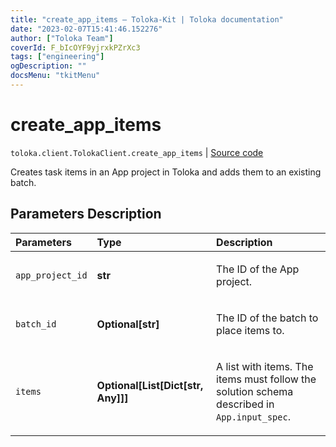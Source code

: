 ```yaml
---
title: "create_app_items — Toloka-Kit | Toloka documentation"
date: "2023-02-07T15:41:46.152276"
author: ["Toloka Team"]
coverId: F_bIcOYF9yjrxkPZrXc3
tags: ["engineering"]
ogDescription: ""
docsMenu: "tkitMenu"
---
```


# create_app_items
`toloka.client.TolokaClient.create_app_items` | [Source code](https://github.com/Toloka/toloka-kit/blob/v1.1.3/src/client/__init__.py#L3813)

Creates task items in an App project in Toloka and adds them to an existing batch.

## Parameters Description

| Parameters | Type | Description |
| :----------| :----| :-----------|
`app_project_id`|**str**|<p>The ID of the App project.</p>
`batch_id`|**Optional\[str\]**|<p>The ID of the batch to place items to.</p>
`items`|**Optional\[List\[Dict\[str, Any\]\]\]**|<p>A list with items. The items must follow the solution schema described in `App.input_spec`.</p>